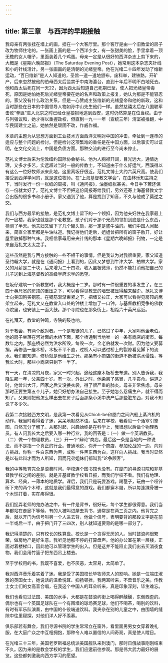 ```yaml
---
---
---
```

title: 第三章　与西洋的早期接触
---




我母亲有两张挂在墙上的画，挂在一个大客厅里。那个客厅是由一个旧教堂的房子改为牧师住宅的。一张画上画的是一个西洋少女，有一张甜美的脸，手里拿着一顶无檐的女人帽子，里面装着几个鸡蛋。母亲一定是从很好的西洋杂志上剪下来的，大概是《星期六晚邮报》（The Saturday Evening Post），她常用这本杂志夹针线和小的针线活计。另一张画画的是清朝的光绪皇帝。他在光绪二十四年发动了维新运动，“百日维新”是人人知道的，圣旨一道一道地颁布，废科举，建铁路，开矿产，后来忽然被他的伯母西太后监禁于中南海瀛台，直到十年后不明不白地死去。他和西太后死在同一天22，因为西太后知道自己死期已至，使人把光绪皇帝毒死，原因是她怕她死后光绪皇帝要在她的名声和政策上报复，她认为那是不能容忍的。家父没有什么政治关系，但是一心赞成主张维新的光绪皇帝和他的新政，这和当时那些在日本的中国领导人物如孙中山先生他们一样。虽然慈禧太后在八国联军击败“拳匪”进入北京之时已经仓皇狼狈地逃到西安，这时仍然算是在位当权。由于与列强议和，她才得以重握政权，但直到一九一一年（宣统三年）清室被推翻，中华民国建立之前，她依然是顽固不改，作威作福。

本章的主题为从思想方面到工业技术方面西洋文明对中国的冲击，牵扯到一连串的适应与整个问题的检讨。但是检讨这项繁难的重任是在中国方面，以后事实可以证明，在文化交流上，中国是负债方面。那种交流的进行至今尚未停止。

范礼文博士后来为伦敦纽约国际协会秘书。他为人胸襟开阔，目光远大，通情达理，又多才多艺，实远超过当时一般的传教士。不知道由于什么好运气，西溪得以有这么一位好牧师派来此地，这里离坂仔很近。范礼文博士大约六英尺高。使我们接受到西洋学问的，就是这位牧师。在“上海基督教文学会”，在由林乐知主持之下，当时发行一份一张纸的周报，叫《通问报》，油墨纸张甚劣。今日手下若还保存一份就太好了。范礼文博士不但把这份周报寄给我们，另外还寄上海基督教文学会出版的很多书和小册子。家父遇到了他，算是找到了知音，不久与他成了莫逆之交。

我们与西方最早的接触，是范礼文博士留下的一个领扣，因为他夫妇住在我家最上的一层楼，我家也就是那个老教堂。孩子们对于那个光亮的领扣到底是什么东西，猜测了半天。他夫妇又留下了几个罐头筒，那一定是盛牛油的。我们中国人闻起来，简直全家里都是牛油味道。我记得他们走后，姐姐曾把所有的窗子敞开，好让屋里散掉那种气味。我相信家母用来夹针线的那本《星期六晚邮报》刊物，一定是来自范礼文太太之手。

这些虽然是我与西方接触的一些不相干的事情，但是我认为对我很重要。家父知道圣约翰大学，就是在《通问报》上看到的，因此又梦想到牛津大学、柏林大学。家父的月薪是二十块，后来增为二十四块，收入虽极微薄，仍然不能打消他把自己的儿子送到上海基督教的高级学府求学的愿望。

在坂仔建筑一个新教堂时，我大概是十二岁。那时有一件很重要的事发生了。在三四十英尺宽的房顶的重压之下，可以看得见教堂的墙壁被压得越来越歪。范礼文博士向美国购买钢筋。在钢筋渐渐束紧之下，把墙又拉正，大家可以看得见房顶的鹰架立起来。范礼文又在教堂入口处的钟楼上增加了一口钟。与基督教相竞争的佛教寺院里，也安装上一面大鼓。那个寺院也在那条街上，相距六十英尺远近。

在礼拜天，教堂的钟鸣，寺院的鼓也响。

对于教会，有两个敌对者。一个是教徒的儿子，已然过了中年，大家叫他金老伯。他的房子坐落在河对面的木桥下面，那个桥通到当地唯一的一条有商店的街市。每数年之内，那座桥必然为洪水所毁，每毁一次，金老伯就发一次财。因为他又要募捐，再修造一座木桥。木板不平不直，过桥人可以透过桥上的裂隙看见脚下的流水。我们都知道，修桥就是他维生之计。那条有小商店的街道不断被洪水侵蚀，等我长大时，那些小商店只剩下一半了。

有一天，在清凉的月夜，家父一时兴起，途经这座木板桥去布道。别人告诉我，我降生那一年，父亲四十岁。有一次，外出之时，他染患了感冒，几乎丧命。讲道之时，他曾出大汗，回家之后又没换衣裳，得了很严重的肺炎。母亲非常焦虑。母亲那时正要生第五个儿子，她只好想办法自己接生。至于她怎么忍痛生产，就不得而知了。父亲则把他怎么样出去在房子后面那条小溪中洗产后那些脏东西，对我不知说了多少次。

我第二次接触西方文明，是我第一次看见从Chioh-be和厦门之间汽船上蒸汽机的动作。我当时看得着了迷，呆呆地默然不语。后来在学校，我看见一个活塞引擎图，自然充分了解了。从那时起，兴趣始终是在科学上，我很想以后做个物理教员。有人问我长大之后要入哪一种行业，我的回答是：（一）做一个英语教员，（二）做一个物理教员，（三）开一个“辩论”商店。最后这一条是当地的一种说法，而不是指一个真正的行业。普通地说，你开一个商店，参加论战的一边，向对方挑战，你称一件白东西为黑，或称一件黑东西为白，这样向人挑战。我当时显然是以有此辩才而为人所知，因而兄弟姐妹们都叫我“论争顾客”。

我的中等教育完全是浪费时间。学校连个图书馆也没有。在厦门的寻源书院和非基督教学校之间的差别，就是非基督教学校看日报，而我们学校不看。我们有地理、算术、经典，一薄本的地质学。课后，我们只是玩耍游戏。踢毽子，玩由一个哑铃斫下来的两个木球，这就是我们最得意的游戏。我们都穿木屐，所以每逢踝骨被一个木球打着，实在疼得很。

我们捉弄老师的鬼办法之中，有一件是背书，很好玩，每个学生都很得意。我们当年都站在走廊下等候，有的人被叫进屋去背书，通常是在两三页之内。他背完之后，就以开门为信号叫另一个人进去背，他做个信号，表明要背的那段文字是在前一半或后一半，由于把门开了三四次，别人就知道要背的是哪一部分了。

我记得清楚的，只有校长的珠算盘。校长是一个贪得无厌的人。当时鼓浪屿很繁荣，做房地产是好生意。我听见他那不停的打算盘声。他的办公室在第一层楼，正面对着楼梯口，因此他可以管理学生的出入。但是这并不能阻止我们出去买消夜食物，我们会用竹篮子把东西吊上楼去。

至于学校用的书，我既不喜爱，也不厌恶，太容易，太简单了。

我对西洋音乐着实着了迷。我是受了美国校长毕牧师夫人的影响。她是一位端庄淑雅的英国女士，她说话的温柔悦耳、抑扬顿挫，我两耳听来，不啻音乐之美。传教士女士们的女高音合唱，在我这个中国人的耳朵听来，真是印象深刻，毕生难忘。

我们也看见过法国、美国的水手，大都是在鼓浪屿街上喝得醉醺醺，东倒西歪的。偶尔也有一个英国足球队在一个有围墙的球场赛足球，他们不喝茶，喝别的饮料，有时有军乐队演奏，由中国的仆役端送饮料。我夹杂在别的儿童之中，由围墙的缝隙中往里窥探，对他们洋人好不羡慕。

俱乐部若有舞会，我们寻源书院的学生常常立在窗外，看里面男男女女穿着晚礼服，在大庭广众之中互相拥抱，那种令人难以置信的人间奇观，真是使人瞠目。

在光绪三十三年，美国老罗斯福总统派美国舰队来到澳门，那时日俄战事刚刚结束不久。因为来的是教会学校的学生，我们应邀前往参观。那是伟大武力最好的展览。这些都刺激我向西方学习的愿望。